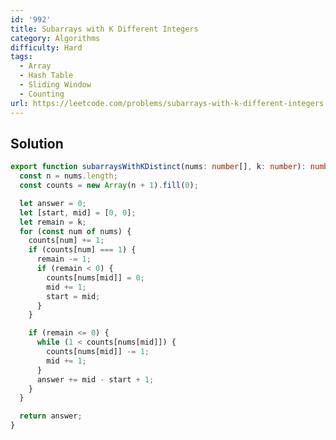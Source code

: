 ```yaml
---
id: '992'
title: Subarrays with K Different Integers
category: Algorithms
difficulty: Hard
tags:
  - Array
  - Hash Table
  - Sliding Window
  - Counting
url: https://leetcode.com/problems/subarrays-with-k-different-integers
---
```


## Solution

```typescript showLineNumbers
export function subarraysWithKDistinct(nums: number[], k: number): number {
  const n = nums.length;
  const counts = new Array(n + 1).fill(0);

  let answer = 0;
  let [start, mid] = [0, 0];
  let remain = k;
  for (const num of nums) {
    counts[num] += 1;
    if (counts[num] === 1) {
      remain -= 1;
      if (remain < 0) {
        counts[nums[mid]] = 0;
        mid += 1;
        start = mid;
      }
    }

    if (remain <= 0) {
      while (1 < counts[nums[mid]]) {
        counts[nums[mid]] -= 1;
        mid += 1;
      }
      answer += mid - start + 1;
    }
  }

  return answer;
}
```
